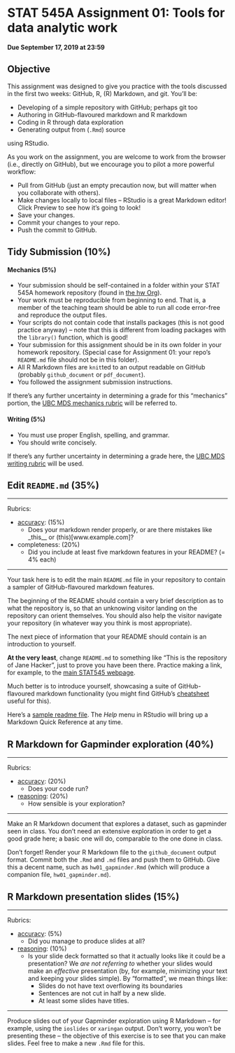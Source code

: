 # STAT 545A Assignment 01: Tools for data analytic work

__Due September 17, 2019 at 23:59__

## Objective

This assignment was designed to give you practice with the tools discussed in the first two weeks: GitHub, R, (R) Markdown, and git. You'll be:

- Developing of a simple repository with GitHub; perhaps git too
- Authoring in GitHub-flavoured markdown and R markdown
- Coding in R through data exploration
- Generating output from (`.Rmd`) source

using RStudio.

As you work on the assignment, you are welcome to work from the browser (i.e., directly on GitHub), but we encourage you to pilot a more powerful workflow:

- Pull from GitHub (just an empty precaution now, but will matter when you collaborate with others).
- Make changes locally to local files -- RStudio is a great Markdown editor! Click Preview to see how it's going to look!
- Save your changes.
- Commit your changes to your repo.
- Push the commit to GitHub.

## Tidy Submission (10%)

#### Mechanics (5%)

- Your submission should be self-contained in a folder within your STAT 545A homework repository (found in [the hw Org](https://github.com/STAT545-UBC-hw-2019-20)).
- Your work must be reproducible from beginning to end. That is, a member of the teaching team should be able to run all code error-free and reproduce the output files. 
- Your scripts do not contain code that installs packages (this is not good practice anyway) – note that this is different from loading packages with the `library()` function, which is good!
- Your submission for this assignment should be in its own folder in your homework repository. (Special case for Assignment 01: your repo's `README.md` file should not be in this folder).
- All R Markdown files are `knit`ted to an output readable on GitHub (probably `github_document` or `pdf_document`).
- You followed the assignment submission instructions.

If there's any further uncertainty in determining a grade for this "mechanics" portion, the [UBC MDS mechanics rubric](https://github.com/UBC-MDS/public/blob/master/rubric/rubric_mech.md) will be referred to.

#### Writing (5%)

- You must use proper English, spelling, and grammar.
- You should write concisely. 

If there's any further uncertainty in determining a grade here, the [UBC MDS writing rubric](https://github.com/UBC-MDS/public/blob/master/rubric/rubric_writing.md) will be used.

## Edit `README.md` (35%)

---

Rubrics: 

- [accuracy](https://github.com/UBC-MDS/public/blob/master/rubric/rubric_accuracy.md): (15%)
	- Does your markdown render properly, or are there mistakes like _this__ or (this)[www.example.com]?
- completeness: (20%)
	- Did you include at least five markdown features in your README? (= 4% each)

---

Your task here is to edit the main `README.md` file in your repository to contain a sampler of GitHub-flavoured markdown features.

The beginning of the README should contain a very brief description as to what the repository is, so that an unknowing visitor landing on the repository can orient themselves. You should also help the visitor navigate your repository (in whatever way you think is most appropriate). 

The next piece of information that your README should contain is an introduction to yourself.

__At the very least__, change `README.md` to something like "This is the repository of Jane Hacker", just to prove you have been there. Practice making a link, for example, to the [main STAT545 webpage](http://stat545.stat.ubc.ca).

Much better is to introduce yourself, showcasing a suite of GitHub-flavoured markdown functionality (you might find GitHub's [cheatsheet](https://guides.github.com/pdfs/markdown-cheatsheet-online.pdf) useful for this). 

Here's a [sample readme file](https://github.com/STAT545-UBC/STAT545-home/blob/master/content/evaluation/hw01/sample_readme.md). The *Help* menu in RStudio will bring up a Markdown Quick Reference at any time.

## R Markdown for Gapminder exploration (40%)

---

Rubrics:

- [accuracy](https://github.com/UBC-MDS/public/blob/master/rubric/rubric_accuracy.md): (20%)
	- Does your code run?
- [reasoning](https://github.com/UBC-MDS/public/blob/master/rubric/rubric_reasoning.md): (20%)
	- How sensible is your exploration?

---

Make an R Markdown document that explores a dataset, such as gapminder seen in class. You don't need an extensive exploration in order to get a good grade here; a basic one will do, comparable to the one done in class. 

Don't forget! Render your R Markdown file to the `github_document` output format. Commit both the `.Rmd` and `.md` files and push them to GitHub. Give this a decent name, such as `hw01_gapminder.Rmd` (which will produce a companion file, `hw01_gapminder.md`).

## R Markdown presentation slides (15%)

---

Rubrics:

- [accuracy](https://github.com/UBC-MDS/public/blob/master/rubric/rubric_accuracy.md): (5%)
	- Did you manage to produce slides at all?
- [reasoning](https://github.com/UBC-MDS/public/blob/master/rubric/rubric_reasoning.md): (10%)
	- Is your slide deck formatted so that it actually looks like it could be a presentation? We _are not referring to_ whether your slides would make an _effective_ presentation (by, for example, minimizing your text and keeping your slides simple). By "formatted", we mean things like:
		- Slides do not have text overflowing its boundaries
		- Sentences are not cut in half by a new slide.
		- At least some slides have titles.

---

Produce slides out of your Gapminder exploration using R Markdown -- for example, using the `ioslides` or `xaringan` output. Don't worry, you won't be presenting these -- the objective of this exercise is to see that you can make slides. Feel free to make a new `.Rmd` file for this.

